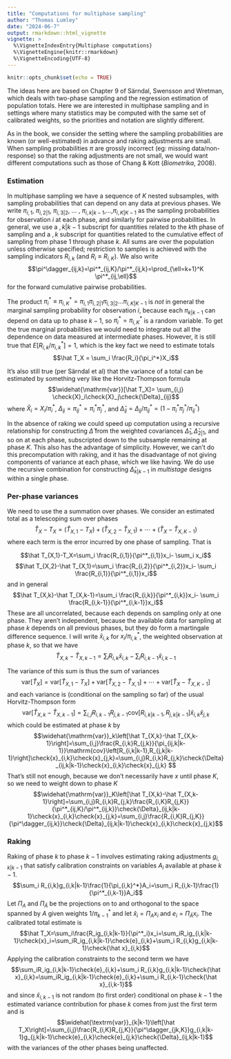 ```yaml
---
title: "Computations for multiphase sampling"
author: "Thomas Lumley"
date: "2024-06-7"
output: rmarkdown::html_vignette
vignette: >
  %\VignetteIndexEntry{Multiphase computations}
  %\VignetteEngine{knitr::rmarkdown}
  %\VignetteEncoding{UTF-8}
---
```


```r
knitr::opts_chunk$set(echo = TRUE)
```

The ideas here are based on Chapter 9 of Särndal, Swensson and Wretman, which deals with two-phase sampling and the regression estimation of population totals.  Here we are interested in multiphase sampling and in settings where many statistics may be computed with the same set of calibrated weights, so the priorities and notation are slightly different.  

As in the book, we consider the setting where the sampling probabilities are known (or well-estimated) in advance and raking adjustments are small. When sampling probabilities $\pi$ are grossly incorrect (eg: missing data/non-response) so that the raking adjustments are not small, we would want different computations such as those of Chang & Kott (*Biometrika*, 2008).


### Estimation

In multiphase sampling we have a sequence of $K$ nested subsamples, with sampling probabilities that can depend on any data at previous phases.  We write $\pi_{i,1}$, $\pi_{i,2|1}$, $\pi_{i,3|2}$, ... , $\pi_{i, k|k-1}$,...,$\pi_{i,K|K-1}$ as the sampling probabilities for observation $i$ at each phase, and similarly for pairwise probabilities. In general, we use a $,k|k-1$ subscript for quantities related to the $k$th phase of sampling and a $,k$ subscript for quantities related to the cumulative effect of sampling from phase 1 through phase $k$. All sums are over the population unless otherwise specified; restriction to samples is achieved with the sampling indicators $R_{i,k}$ (and $R_i\equiv R_{i,K}$).  We also write $$\pi^\dagger_{ij,k}=\pi^*_{ij,K}/\pi^*_{ij,k}=\prod_{\ell=k+1}^K \pi^*_{ij,\ell}$$
for the forward cumulative pairwise probabilities.

The product $\pi_i^*\equiv\pi^*_{i,K}=\pi_{i,1}\pi_{i,2|1}\pi_{i,3|2}...\pi_{i,K|K-1}$ is *not* in general the marginal sampling probability for observation $i$, because each $\pi_{k|k-1}$ can depend on data up to phase $k-1$, so $\pi_i^*=\pi_{i,K}^*$ is a random variable. To get the true marginal probabilities we would need to integrate out all the dependence on data measured at intermediate phases.  However, it is still true that $E[R_{i,k}/\pi_{i,k}^*]=1$, which is the key fact we need to estimate totals
$$\hat T_X = \sum_i \frac{R_i}{\pi_i^*}X_i$$

It's also still true (per Särndal et al) that the variance of a total can be estimated by something very like the Horvitz-Thompson formula
$$\widehat{\mathrm{var}}[\hat T_X]= \sum_{i,j} \check{X}_i\check{X}_j\check{\Delta}_{ij}$$
where $\check{X}_i=X_i/\pi_i^*$, $\Delta_{ij}=\pi^*_{ij}=\pi_i^*\pi_j^*$, and $\check{\Delta}_{ij}=\Delta_{ij}/\pi^*_{ij}=(1-\pi^*_{i}\pi^*_j/\pi^*_{ij})$



In the absence of raking we could speed up computation using a recursive relationship for constructing $\check{\Delta}$ from the weighted covariances $\check{\Delta}_1, \check{\Delta}_{2|1},$ and so on at each phase, subscripted down to the subsample remaining at phase $K$.   This also has the advantage of simplicity. However, we can't do this precomputation with raking, and it has the disadvantage of not giving components of variance at each phase, which we like having. We do use the recursive combination for constructing $\check{\Delta}_{k|k-1}$ in *multistage* designs within a single phase.

### Per-phase variances

We need to use the a summation over phases. We consider an estimated total as a telescoping sum  over phases
$$\hat T_X-T_X= \left(\hat T_{X,1}-T_X\right)+ \left(\hat T_{X,2}-\hat T_{X,1}\right)+\cdots+\left(\hat T_{X}-\hat T_{X,K-1}\right)$$
where each term is the error incurred by one phase of sampling.  That is

$$\hat T_{X,1}-T_X=\sum_i \frac{R_{i,1}}{\pi^*_{i,1}}x_i- \sum_i x_i$$
$$\hat T_{X,2}-\hat T_{X,1}=\sum_i \frac{R_{i,2}}{\pi^*_{i,2}}x_i- \sum_i \frac{R_{i,1}}{\pi^*_{i,1}}x_i$$
and in general
$$\hat T_{X,k}-\hat T_{X,k-1}=\sum_i \frac{R_{i,k}}{\pi^*_{i,k}}x_i- \sum_i \frac{R_{i,k-1}}{\pi^*_{i,k-1}}x_i$$
These are all uncorrelated, because each depends on sampling only at one phase. They aren't independent, because the available data for sampling at phase $k$ depends on all previous phases, but they do form a martingale difference sequence.
I will write $\check{x}_{i,k}$ for $x_i/\pi^*_{i,k}$, the weighted observation at phase $k$, so that we have
$$\hat T_{X,k}-\hat T_{X,k-1}=\sum_i R_{i,k}\check{x}_{i,k}- \sum_i R_{i,k-1}\check{x}_{i,k-1}$$

The variance of this sum is thus the sum of variances
$$\mathrm{var}\left[\hat T_X\right]= \mathrm{var}\left[\hat T_{X,1}-T_X\right]+ \mathrm{var}\left[\hat T_{X,2}-\hat T_{X,1}\right]+\cdots+\mathrm{var}\left[\hat T_{X}-\hat T_{X,K-1}\right]$$
and each variance is (conditional on the sampling so far) of the usual Horvitz-Thompson form
$$\mathrm{var}\left[\hat T_{X,k}-\hat T_{X,k-1}\right]=\sum_{i,j}R_{i,k-1}R_{j,k-1}\mathrm{cov}\left[R_{i,k|k-1},R_{j,k|k-1}\right]\check{x}_{i,k}\check{x}_{j,k}$$
which could be estimated at phase $k$ by
$$\widehat{\mathrm{var}}_k\left[\hat T_{X,k}-\hat T_{X,k-1}\right]=\sum_{i,j}\frac{R_{i,k}R_{j,k}}{\pi_{ij,k|k-1}}\mathrm{cov}\left[R_{i,k|k-1},R_{j,k|k-1}\right]\check{x}_{i,k}\check{x}_{j,k}=\sum_{i,j}R_{i,k}R_{j,k}\check{\Delta}_{ij,k|k-1}\check{x}_{i,k}\check{x}_{j,k} $$
That's still not enough, because we don't necessarily have $x$ until phase $K$, so we need to weight down to phase $K$
$$\widehat{\mathrm{var}}_K\left[\hat T_{X,k}-\hat T_{X,k-1}\right]=\sum_{i,j}R_{i,k}R_{j,k}\frac{R_{i,K}R_{j,K}}{\pi^*_{ij,K}/\pi^*_{ij,k}}\check{\Delta}_{ij,k|k-1}\check{x}_{i,k}\check{x}_{j,k}=\sum_{i,j}\frac{R_{i,K}R_{j,K}}{\pi^\dagger_{ij,k}}\check{\Delta}_{ij,k|k-1}\check{x}_{i,k}\check{x}_{j,k}$$



### Raking

Raking of phase $k$ to phase $k-1$ involves estimating raking adjustments $g_{i,k|k-1}$ that satisfy calibration constraints on variables $A_i$ available at phase $k-1$.
$$\sum_i R_{i,k}g_{i,k|k-1}\frac{1}{\pi_{i,k}^*}A_i=\sum_i R_{i,k-1}\frac{1}{\pi^*_{i,k-1}}A_i$$
Let $\Pi_A$ and $\Pi_\bar A$ be the projections on to and orthogonal to the space spanned by $A$ given weights $1/\pi_{k-1}^*$ and let $\hat x_i=\Pi_Ax_i$ and $e_i=\Pi_\bar Ax_i$. The calibrated total estimate is
$$\hat T_X=\sum_i\frac{R_ig_{i,k|k-1}}{\pi^*_i}x_i=\sum_iR_ig_{i,k|k-1}\check{x}_i=\sum_iR_ig_{i,k|k-1}\check{e}_{i,k}+\sum_i R_{i,k}g_{i,k|k-1}\check{\hat x}_{i,k}$$
Applying the calibration constraints to the second term we  have
$$\sum_iR_ig_{i,k|k-1}\check{e}_{i,k}+\sum_i R_{i,k}g_{i,k|k-1}\check{\hat x}_{i,k}=\sum_iR_ig_{i,k|k-1}\check{e}_{i,k}+\sum_i R_{i,k-1}\check{\hat x}_{i,k-1}$$
and since $\hat x_{i,k-1}$ is not random (to first order) conditional on phase $k-1$
the estimated variance contribution for phase $k$ comes from just the first term and is
$$\widehat{\textrm{var}}_{k|k-1}\left[\hat T_X\right]=\sum_{i,j}\frac{R_{i,K}R_{j,K}}{\pi^\dagger_{jk,K}}g_{i,k|k-1}g_{j,k|k-1}\check{e}_{i,k}\check{e}_{j,k}\check{\Delta}_{ij,k|k-1}$$
with the variances of the other phases being unaffected. 


